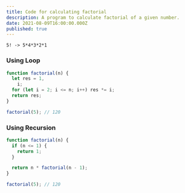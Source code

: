 ```yaml
---
title: Code for calculating factorial
description: A program to calculate factorial of a given number.
date: 2021-08-09T16:00:00.000Z
published: true
---
```


```
5! -> 5*4*3*2*1
```

### Using Loop

```js
function factorial(n) {
  let res = 1,
    i;
  for (let i = 2; i <= n; i++) res *= i;
  return res;
}

factorial(5); // 120
```

### Using Recursion

```js
function factorial(n) {
  if (n <= 1) {
    return 1;
  }

  return n * factorial(n - 1);
}

factorial(5); // 120
```
